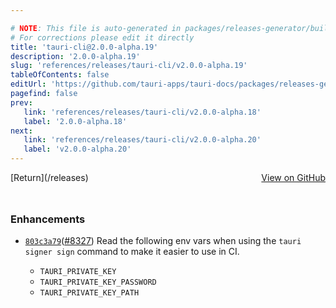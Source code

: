 ```yaml
---

# NOTE: This file is auto-generated in packages/releases-generator/build.ts
# For corrections please edit it directly
title: 'tauri-cli@2.0.0-alpha.19'
description: '2.0.0-alpha.19'
slug: 'references/releases/tauri-cli/v2.0.0-alpha.19'
tableOfContents: false
editUrl: 'https://github.com/tauri-apps/tauri-docs/packages/releases-generator/build.ts'
pagefind: false
prev:
   link: 'references/releases/tauri-cli/v2.0.0-alpha.18'
   label: '2.0.0-alpha.18'
next:
   link: 'references/releases/tauri-cli/v2.0.0-alpha.20'
   label: 'v2.0.0-alpha.20'
---
```


			

<ReleaseSidebar slug="references/releases/tauri-cli"  packageName="tauri-cli" />

<div style="margin-bottom:3rem; display: flex; justify-content: space-between; align-items: center"><span>[Return](/releases)</span><span><a href="https://github.com/tauri-apps/tauri/releases/tag/tauri-cli-v2.0.0-alpha.19">View on GitHub</a></span></div>

### Enhancements

- [`803c3a79`](https://www.github.com/tauri-apps/tauri/commit/803c3a794d96c1f0b3361ca98f56e8bcf5038ede)([#8327](https://www.github.com/tauri-apps/tauri/pull/8327)) Read the following env vars when using the `tauri signer sign` command to make it easier to use in CI.

  - `TAURI_PRIVATE_KEY`
  - `TAURI_PRIVATE_KEY_PASSWORD`
  - `TAURI_PRIVATE_KEY_PATH`

